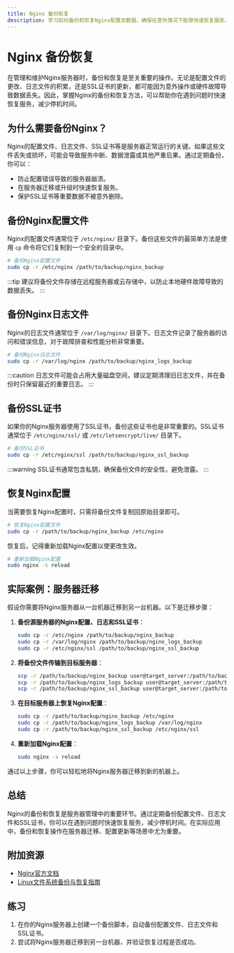```yaml
---
title: Nginx 备份恢复
description: 学习如何备份和恢复Nginx配置及数据，确保在意外情况下能够快速恢复服务。
---
```


# Nginx 备份恢复

在管理和维护Nginx服务器时，备份和恢复是至关重要的操作。无论是配置文件的更改、日志文件的积累，还是SSL证书的更新，都可能因为意外操作或硬件故障导致数据丢失。因此，掌握Nginx的备份和恢复方法，可以帮助你在遇到问题时快速恢复服务，减少停机时间。

## 为什么需要备份Nginx？

Nginx的配置文件、日志文件、SSL证书等是服务器正常运行的关键。如果这些文件丢失或损坏，可能会导致服务中断、数据泄露或其他严重后果。通过定期备份，你可以：

- 防止配置错误导致的服务器崩溃。
- 在服务器迁移或升级时快速恢复服务。
- 保护SSL证书等重要数据不被意外删除。

## 备份Nginx配置文件

Nginx的配置文件通常位于 `/etc/nginx/` 目录下。备份这些文件的最简单方法是使用 `cp` 命令将它们复制到一个安全的目录中。

```bash
# 备份Nginx配置文件
sudo cp -r /etc/nginx /path/to/backup/nginx_backup
```

:::tip
建议将备份文件存储在远程服务器或云存储中，以防止本地硬件故障导致的数据丢失。
:::

## 备份Nginx日志文件

Nginx的日志文件通常位于 `/var/log/nginx/` 目录下。日志文件记录了服务器的访问和错误信息，对于故障排查和性能分析非常重要。

```bash
# 备份Nginx日志文件
sudo cp -r /var/log/nginx /path/to/backup/nginx_logs_backup
```

:::caution
日志文件可能会占用大量磁盘空间，建议定期清理旧日志文件，并在备份时只保留最近的重要日志。
:::

## 备份SSL证书

如果你的Nginx服务器使用了SSL证书，备份这些证书也是非常重要的。SSL证书通常位于 `/etc/nginx/ssl/` 或 `/etc/letsencrypt/live/` 目录下。

```bash
# 备份SSL证书
sudo cp -r /etc/nginx/ssl /path/to/backup/nginx_ssl_backup
```

:::warning
SSL证书通常包含私钥，确保备份文件的安全性，避免泄露。
:::

## 恢复Nginx配置

当需要恢复Nginx配置时，只需将备份文件复制回原始目录即可。

```bash
# 恢复Nginx配置文件
sudo cp -r /path/to/backup/nginx_backup /etc/nginx
```

恢复后，记得重新加载Nginx配置以使更改生效。

```bash
# 重新加载Nginx配置
sudo nginx -s reload
```

## 实际案例：服务器迁移

假设你需要将Nginx服务器从一台机器迁移到另一台机器。以下是迁移步骤：

1. **备份源服务器的Nginx配置、日志和SSL证书**：
   ```bash
   sudo cp -r /etc/nginx /path/to/backup/nginx_backup
   sudo cp -r /var/log/nginx /path/to/backup/nginx_logs_backup
   sudo cp -r /etc/nginx/ssl /path/to/backup/nginx_ssl_backup
   ```

2. **将备份文件传输到目标服务器**：
   ```bash
   scp -r /path/to/backup/nginx_backup user@target_server:/path/to/backup/
   scp -r /path/to/backup/nginx_logs_backup user@target_server:/path/to/backup/
   scp -r /path/to/backup/nginx_ssl_backup user@target_server:/path/to/backup/
   ```

3. **在目标服务器上恢复Nginx配置**：
   ```bash
   sudo cp -r /path/to/backup/nginx_backup /etc/nginx
   sudo cp -r /path/to/backup/nginx_logs_backup /var/log/nginx
   sudo cp -r /path/to/backup/nginx_ssl_backup /etc/nginx/ssl
   ```

4. **重新加载Nginx配置**：
   ```bash
   sudo nginx -s reload
   ```

通过以上步骤，你可以轻松地将Nginx服务器迁移到新的机器上。

## 总结

Nginx的备份和恢复是服务器管理中的重要环节。通过定期备份配置文件、日志文件和SSL证书，你可以在遇到问题时快速恢复服务，减少停机时间。在实际应用中，备份和恢复操作在服务器迁移、配置更新等场景中尤为重要。

## 附加资源

- [Nginx官方文档](https://nginx.org/en/docs/)
- [Linux文件系统备份与恢复指南](https://www.linux.com/training-tutorials/linux-backup-and-restore-guide/)

## 练习

1. 在你的Nginx服务器上创建一个备份脚本，自动备份配置文件、日志文件和SSL证书。
2. 尝试将Nginx服务器迁移到另一台机器，并验证恢复过程是否成功。
